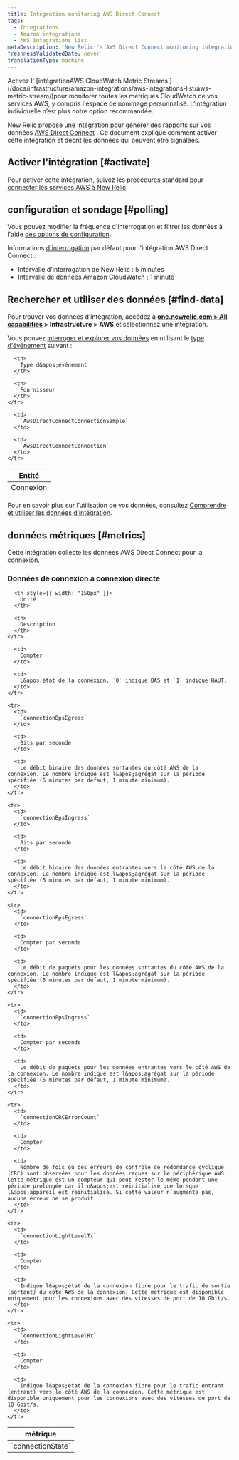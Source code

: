 ```yaml
---
title: Intégration monitoring AWS Direct Connect
tags:
  - Integrations
  - Amazon integrations
  - AWS integrations list
metaDescription: 'New Relic''s AWS Direct Connect monitoring integration: what data it reports, and how to enable it.'
freshnessValidatedDate: never
translationType: machine
---
```


<Callout variant="important">
  Activez l&apos; [intégrationAWS CloudWatch Metric Streams ](/docs/infrastructure/amazon-integrations/aws-integrations-list/aws-metric-stream/)pour monitorer toutes les métriques CloudWatch de vos services AWS, y compris l&apos;espace de nommage personnalisé. L’intégration individuelle n’est plus notre option recommandée.
</Callout>

New Relic propose une intégration pour générer des rapports sur vos données [AWS Direct Connect](https://aws.amazon.com/directconnect/) . Ce document explique comment activer cette intégration et décrit les données qui peuvent être signalées.

## Activer l&apos;intégration [#activate]

Pour activer cette intégration, suivez les procédures standard pour [connecter les services AWS à New Relic](/docs/infrastructure/infrastructure-integrations/getting-started/connect-aws-integrations-infrastructure).

## configuration et sondage [#polling]

Vous pouvez modifier la fréquence d&apos;interrogation et filtrer les données à l&apos;aide [des options de configuration](/docs/integrations/new-relic-integrations/getting-started/configure-polling-frequency-data-collection-cloud-integrations).

Informations [d&apos;interrogation](/docs/infrastructure/amazon-integrations/aws-integrations-list/aws-polling-intervals-infrastructure-integrations) par défaut pour l&apos;intégration AWS Direct Connect :

* Intervalle d&apos;interrogation de New Relic : 5 minutes
* Intervalle de données Amazon CloudWatch : 1 minute

## Rechercher et utiliser des données [#find-data]

Pour trouver vos données d’intégration, accédez à <DNT>**[one.newrelic.com &gt; All capabilities](https://one.newrelic.com/all-capabilities) &gt; Infrastructure &gt; AWS**</DNT> et sélectionnez une intégration.

Vous pouvez [interroger et explorer vos données](/docs/using-new-relic/data/understand-data/query-new-relic-data) en utilisant le [type d&apos;événement](/docs/data-apis/understand-data/new-relic-data-types/#event-data) suivant :

<table>
  <thead>
    <tr>
      <th>
        Entité
      </th>

      <th>
        Type d&apos;événement
      </th>

      <th>
        Fournisseur
      </th>
    </tr>
  </thead>

  <tbody>
    <tr>
      <td>
        Connexion
      </td>

      <td>
        `AwsDirectConnectConnectionSample`
      </td>

      <td>
        `AwsDirectConnectConnection`
      </td>
    </tr>
  </tbody>
</table>

Pour en savoir plus sur l’utilisation de vos données, consultez [Comprendre et utiliser les données d’intégration](/docs/infrastructure/integrations/find-use-infrastructure-integration-data).

## données métriques [#metrics]

Cette intégration collecte les données AWS Direct Connect pour la connexion.

### Données de connexion à connexion directe

<table>
  <thead>
    <tr>
      <th style={{ width: "275px" }}>
        métrique
      </th>

      <th style={{ width: "150px" }}>
        Unité
      </th>

      <th>
        Description
      </th>
    </tr>
  </thead>

  <tbody>
    <tr>
      <td>
        `connectionState`
      </td>

      <td>
        Compter
      </td>

      <td>
        L&apos;état de la connexion. `0` indique BAS et `1` indique HAUT.
      </td>
    </tr>

    <tr>
      <td>
        `connectionBpsEgress`
      </td>

      <td>
        Bits par seconde
      </td>

      <td>
        Le débit binaire des données sortantes du côté AWS de la connexion. Le nombre indiqué est l&apos;agrégat sur la période spécifiée (5 minutes par défaut, 1 minute minimum).
      </td>
    </tr>

    <tr>
      <td>
        `connectionBpsIngress`
      </td>

      <td>
        Bits par seconde
      </td>

      <td>
        Le débit binaire des données entrantes vers le côté AWS de la connexion. Le nombre indiqué est l&apos;agrégat sur la période spécifiée (5 minutes par défaut, 1 minute minimum).
      </td>
    </tr>

    <tr>
      <td>
        `connectionPpsEgress`
      </td>

      <td>
        Compter par seconde
      </td>

      <td>
        Le débit de paquets pour les données sortantes du côté AWS de la connexion. Le nombre indiqué est l&apos;agrégat sur la période spécifiée (5 minutes par défaut, 1 minute minimum).
      </td>
    </tr>

    <tr>
      <td>
        `connectionPpsIngress`
      </td>

      <td>
        Compter par seconde
      </td>

      <td>
        Le débit de paquets pour les données entrantes vers le côté AWS de la connexion. Le nombre indiqué est l&apos;agrégat sur la période spécifiée (5 minutes par défaut, 1 minute minimum).
      </td>
    </tr>

    <tr>
      <td>
        `connectionCRCErrorCount`
      </td>

      <td>
        Compter
      </td>

      <td>
        Nombre de fois où des erreurs de contrôle de redondance cyclique (CRC) sont observées pour les données reçues sur le périphérique AWS. Cette métrique est un compteur qui peut rester le même pendant une période prolongée car il n&apos;est réinitialisé que lorsque l&apos;appareil est réinitialisé. Si cette valeur n’augmente pas, aucune erreur ne se produit.
      </td>
    </tr>

    <tr>
      <td>
        `connectionLightLevelTx`
      </td>

      <td>
        Compter
      </td>

      <td>
        Indique l&apos;état de la connexion fibre pour le trafic de sortie (sortant) du côté AWS de la connexion. Cette métrique est disponible uniquement pour les connexions avec des vitesses de port de 10 Gbit/s.
      </td>
    </tr>

    <tr>
      <td>
        `connectionLightLevelRx`
      </td>

      <td>
        Compter
      </td>

      <td>
        Indique l&apos;état de la connexion fibre pour le trafic entrant (entrant) vers le côté AWS de la connexion. Cette métrique est disponible uniquement pour les connexions avec des vitesses de port de 10 Gbit/s.
      </td>
    </tr>
  </tbody>
</table>